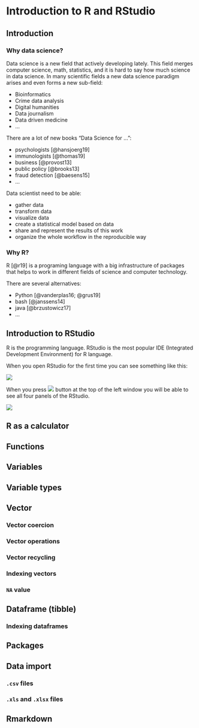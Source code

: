 # Introduction to R and RStudio {#intro}

## Introduction
### Why data science?
Data science is a new field that actively developing lately. This field merges computer science, math, statistics, and it is hard to say how much science in data science. In many scientific fields a new data science paradigm arises and even forms a new sub-field:

* Bioinformatics
* Crime data analysis
* Digital humanities
* Data journalism
* Data driven medicine
* ...

There are a lot of new books "Data Science for ...":

* psychologists [@hansjoerg19]
* immunologists [@thomas19]
* business [@provost13]
* public policy [@brooks13]
* fraud detection [@baesens15]
* ...

Data scientist need to be able:

* gather data
* transform data
* visualize data
* create a statistical model based on data
* share and represent the results of this work
* organize the whole workflow in the reproducible way

### Why R?

R [@r19] is a programing language with a big infrastructure of packages that helps to work in different fields of science and computer technology.

There are several alternatives:

* Python [@vanderplas16; @grus19]
* bash [@janssens14]
* java [@brzustowicz17]
* ...

## Introduction to RStudio
R is the programming language. RStudio is the most popular IDE (Integrated Development Environment) for R language.

When you open RStudio for the first time you can see something like this:

![](images/01.01.rstudio.png)

When you press ![](images/01.02.rstudio_button.png) button at the top of the left window you will be able to see all four panels of the RStudio.

![](images/01.03.rstudio.png)

## R as a calculator

## Functions

## Variables

## Variable types

## Vector

### Vector coercion

### Vector operations

### Vector recycling

### Indexing vectors

### `NA` value

## Dataframe (tibble)

### Indexing dataframes

## Packages

## Data import
### `.csv` files
### `.xls` and `.xlsx` files

## Rmarkdown

